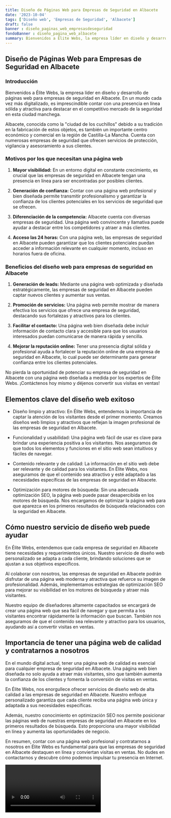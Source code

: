 ```yaml
---
title: Diseño de Páginas Web para Empresas de Seguridad en Albacete
date: '2023-10-04'
tags: ['Diseño web', 'Empresas de Seguridad', 'Albacete']
draft: false
banner : diseño_paginas_web_empresasdeseguridad
fondoBanner : diseño_pagina_web_albacete
summary: Bienvenidos a Élite Webs, la empresa líder en diseño y desarrollo de páginas web para empresas de seguridad en Albacete. En un mundo cada vez más digitalizado, es imprescindible contar con una presencia en línea sólida y atractiva para destacar en el competitivo mercado de la seguridad en esta ciudad manchega.
---
```


## Diseño de Páginas Web para Empresas de Seguridad en Albacete

### Introducción

Bienvenidos a Élite Webs, la empresa líder en diseño y desarrollo de páginas web para empresas de seguridad en Albacete. En un mundo cada vez más digitalizado, es imprescindible contar con una presencia en línea sólida y atractiva para destacar en el competitivo mercado de la seguridad en esta ciudad manchega.

Albacete, conocida como la "ciudad de los cuchillos" debido a su tradición en la fabricación de estos objetos, es también un importante centro económico y comercial en la región de Castilla-La Mancha. Cuenta con numerosas empresas de seguridad que ofrecen servicios de protección, vigilancia y asesoramiento a sus clientes.

### Motivos por los que necesitan una página web

1. **Mayor visibilidad:** En un entorno digital en constante crecimiento, es crucial que las empresas de seguridad en Albacete tengan una presencia en línea para ser encontradas por posibles clientes.

2. **Generación de confianza:** Contar con una página web profesional y bien diseñada permite transmitir profesionalismo y garantizar la confianza de los clientes potenciales en los servicios de seguridad que se ofrecen.

3. **Diferenciación de la competencia:** Albacete cuenta con diversas empresas de seguridad. Una página web convincente y llamativa puede ayudar a destacar entre los competidores y atraer a más clientes.

4. **Acceso las 24 horas:** Con una página web, las empresas de seguridad en Albacete pueden garantizar que los clientes potenciales puedan acceder a información relevante en cualquier momento, incluso en horarios fuera de oficina.

### Beneficios del diseño web para empresas de seguridad en Albacete

1. **Generación de leads:** Mediante una página web optimizada y diseñada estratégicamente, las empresas de seguridad en Albacete pueden captar nuevos clientes y aumentar sus ventas.

2. **Promoción de servicios:** Una página web permite mostrar de manera efectiva los servicios que ofrece una empresa de seguridad, destacando sus fortalezas y atractivos para los clientes.

3. **Facilitar el contacto:** Una página web bien diseñada debe incluir información de contacto clara y accesible para que los usuarios interesados puedan comunicarse de manera rápida y sencilla.

4. **Mejorar la reputación online:** Tener una presencia digital sólida y profesional ayuda a fortalecer la reputación online de una empresa de seguridad en Albacete, lo cual puede ser determinante para generar confianza entre los clientes potenciales.

No pierda la oportunidad de potenciar su empresa de seguridad en Albacete con una página web diseñada a medida por los expertos de Élite Webs. ¡Contáctenos hoy mismo y déjenos convertir sus visitas en ventas!

<GifSeo />

<Cta />

## Elementos clave del diseño web exitoso

- Diseño limpio y atractivo: En Élite Webs, entendemos la importancia de captar la atención de los visitantes desde el primer momento. Creamos diseños web limpios y atractivos que reflejan la imagen profesional de las empresas de seguridad en Albacete.

- Funcionalidad y usabilidad: Una página web fácil de usar es clave para brindar una experiencia positiva a los visitantes. Nos aseguramos de que todos los elementos y funciones en el sitio web sean intuitivos y fáciles de navegar.

- Contenido relevante y de calidad: La información en el sitio web debe ser relevante y de calidad para los visitantes. En Élite Webs, nos aseguramos de que el contenido sea atractivo y esté adaptado a las necesidades específicas de las empresas de seguridad en Albacete.

- Optimización para motores de búsqueda: Sin una adecuada optimización SEO, la página web puede pasar desapercibida en los motores de búsqueda. Nos encargamos de optimizar la página web para que aparezca en los primeros resultados de búsqueda relacionados con la seguridad en Albacete.

## Cómo nuestro servicio de diseño web puede ayudar

En Élite Webs, entendemos que cada empresa de seguridad en Albacete tiene necesidades y requerimientos únicos. Nuestro servicio de diseño web personalizado se adapta a cada cliente, brindando soluciones que se ajustan a sus objetivos específicos.

Al colaborar con nosotros, las empresas de seguridad en Albacete podrán disfrutar de una página web moderna y atractiva que refuerce su imagen de profesionalidad. Además, implementamos estrategias de optimización SEO para mejorar su visibilidad en los motores de búsqueda y atraer más visitantes.

Nuestro equipo de diseñadores altamente capacitados se encargará de crear una página web que sea fácil de navegar y que permita a los visitantes encontrar rápidamente la información que buscan. También nos aseguramos de que el contenido sea relevante y atractivo para los usuarios, ayudando así a convertir visitas en ventas.

## Importancia de tener una página web de calidad y contratarnos a nosotros

En el mundo digital actual, tener una página web de calidad es esencial para cualquier empresa de seguridad en Albacete. Una página web bien diseñada no solo ayuda a atraer más visitantes, sino que también aumenta la confianza de los clientes y fomenta la conversión de visitas en ventas.

En Élite Webs, nos enorgullece ofrecer servicios de diseño web de alta calidad a las empresas de seguridad en Albacete. Nuestro enfoque personalizado garantiza que cada cliente reciba una página web única y adaptada a sus necesidades específicas.

Además, nuestro conocimiento en optimización SEO nos permite posicionar las páginas web de nuestras empresas de seguridad en Albacete en los primeros resultados de búsqueda. Esto proporciona una mayor visibilidad en línea y aumenta las oportunidades de negocio.

En resumen, contar con una página web profesional y contratarnos a nosotros en Élite Webs es fundamental para que las empresas de seguridad en Albacete destaquen en línea y conviertan visitas en ventas. No dudes en contactarnos y descubre cómo podemos impulsar tu presencia en Internet.

<Video />

<CtaBot job='Empresas de Seguridad' city='Albacete'/>

<Gmaps query='Albacete+españa+maps' />
